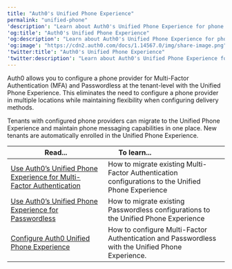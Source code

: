 ```yaml
---
title: "Auth0's Unified Phone Experience"
permalink: "unified-phone"
'description': "Learn about Auth0's Unified Phone Experience for phone provider configuration."
'og:title': "Auth0's Unified Phone Experience"
'og:description': "Learn about Auth0's Unified Phone Experience for phone provider configuration."
'og:image': "https://cdn2.auth0.com/docs/1.14567.0/img/share-image.png"
'twitter:title': "Auth0's Unified Phone Experience"
'twitter:description': "Learn about Auth0's Unified Phone Experience for phone provider configuration."
---
```


Auth0 allows you to configure a phone provider for <Tooltip data-tooltip-id="react-containers-DefinitionTooltip-0" href="/docs/ja-jp/glossary?term=multifactor-authentication" tip="多要素認証（MFA）: ユーザー名とパスワードに加えて、SMS経由のコードなどの要素を使用するユーザー認証プロセス。" cta="用語集の表示">Multi-Factor Authentication</Tooltip> (MFA) and <Tooltip data-tooltip-id="react-containers-DefinitionTooltip-0" href="/docs/ja-jp/glossary?term=passwordless" tip="パスワードレス: 最初の要素としてパスワードに依存しない認証の形式。" cta="用語集の表示">Passwordless</Tooltip> at the tenant-level with the Unified Phone Experience. This eliminates the need to configure a phone provider in multiple locations while maintaining flexibility when configuring delivery methods.

Tenants with configured phone providers can migrate to the Unified Phone Experience and maintain phone messaging capabilities in one place. New tenants are automatically enrolled in the Unified Phone Experience.

<table class="table"><thead>
<tr>
<th><strong>Read...</strong></th>
<th><strong>To learn...</strong>                                </th>
</tr>
</thead>
<tbody>
<tr>
<td><a href="/docs/ja-jp/customize/phone-messages/unified-phone/use-auth0s-unified-phone-experience-for-multi-factor-authentication">Use Auth0’s Unified Phone Experience for Multi-Factor Authentication</a></td>
<td>How to migrate existing Multi-Factor Authentication configurations to the Unified Phone Experience</td>
</tr>
<tr>
<td><a href="/docs/ja-jp/customize/phone-messages/unified-phone/unified-phone-experience-passwordless">Use Auth0’s Unified Phone Experience for Passwordless</a></td>
<td>How to migrate existing Passwordless configurations to the Unified Phone Experience</td>
</tr>
<tr>
<td><a href="/docs/ja-jp/customize/phone-messages/unified-phone/configure-unified-phone">Configure Auth0 Unified Phone Experience</a></td>
<td>How to configure Multi-Factor Authentication and Passwordless with the Unified Phone Experience.</td>
</tr>
</tbody>
</table>